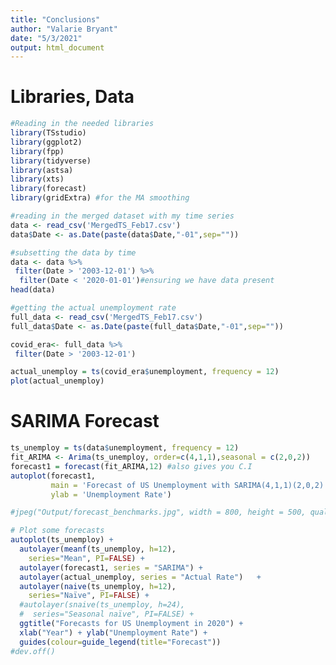 ```yaml
---
title: "Conclusions"
author: "Valarie Bryant"
date: "5/3/2021"
output: html_document
---
```


# Libraries, Data
```r
#Reading in the needed libraries
library(TSstudio)
library(ggplot2)
library(fpp)
library(tidyverse)
library(astsa)
library(xts)
library(forecast)
library(gridExtra) #for the MA smoothing

```

```r
#reading in the merged dataset with my time series
data <- read_csv('MergedTS_Feb17.csv')
data$Date <- as.Date(paste(data$Date,"-01",sep=""))

#subsetting the data by time
data <- data %>%
 filter(Date > '2003-12-01') %>%
  filter(Date < '2020-01-01')#ensuring we have data present
head(data)
```

```r
#getting the actual unemployment rate
full_data <- read_csv('MergedTS_Feb17.csv')
full_data$Date <- as.Date(paste(full_data$Date,"-01",sep=""))

covid_era<- full_data %>%
 filter(Date > '2003-12-01')

actual_unemploy = ts(covid_era$unemployment, frequency = 12)
plot(actual_unemploy)
```



# SARIMA Forecast
```r
ts_unemploy = ts(data$unemployment, frequency = 12)
fit_ARIMA <- Arima(ts_unemploy, order=c(4,1,1),seasonal = c(2,0,2))
forecast1 = forecast(fit_ARIMA,12) #also gives you C.I
autoplot(forecast1, 
         main = 'Forecast of US Unemployment with SARIMA(4,1,1)(2,0,2)', 
         ylab = 'Unemployment Rate')
```


```r
#jpeg("Output/forecast_benchmarks.jpg", width = 800, height = 500, quality = 100)

# Plot some forecasts
autoplot(ts_unemploy) +
  autolayer(meanf(ts_unemploy, h=12),
    series="Mean", PI=FALSE) +
  autolayer(forecast1, series = "SARIMA") +
  autolayer(actual_unemploy, series = "Actual Rate")   +
  autolayer(naive(ts_unemploy, h=12),
    series="Naïve", PI=FALSE) +
  #autolayer(snaive(ts_unemploy, h=24),
  #  series="Seasonal naïve", PI=FALSE) +
  ggtitle("Forecasts for US Unemployment in 2020") +
  xlab("Year") + ylab("Unemployment Rate") +
  guides(colour=guide_legend(title="Forecast"))
#dev.off()
```





